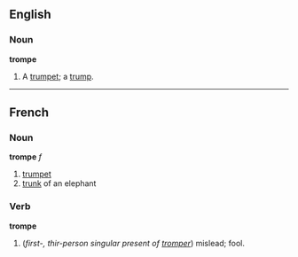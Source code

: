 ==English==
===Noun===
'''trompe'''

#A [[trumpet]]; a [[trump]].

----
==French==
===Noun===
'''trompe''' ''f''

# [[trumpet]]
# [[trunk]] of an elephant

===Verb===
'''trompe'''

# (''first-, thir-person singular present of [[tromper]]'') mislead; fool.